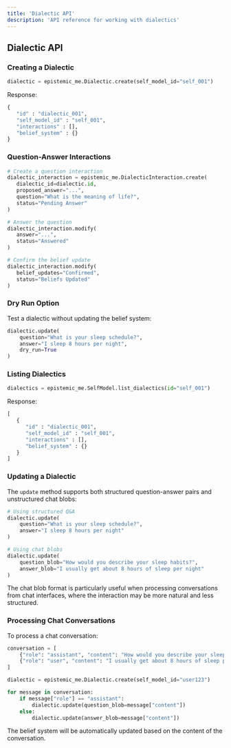 ```yaml
---
title: 'Dialectic API'
description: 'API reference for working with dialectics'
---
```


## Dialectic API

### Creating a Dialectic

```python
dialectic = epistemic_me.Dialectic.create(self_model_id="self_001")
```

Response:
```python
{
   "id" : "dialectic_001",
   "self_model_id" : "self_001",
   "interactions" : [],
   "belief_system" : {}
}
```

### Question-Answer Interactions

```python
# Create a question interaction
dialectic_interaction = epistemic_me.DialecticInteraction.create(
   dialectic_id=dialectic.id,
   proposed_answer="...",
   question="What is the meaning of life?",
   status="Pending Answer"
)

# Answer the question
dialectic_interaction.modify(
   answer="...",
   status="Answered"
)

# Confirm the belief update
dialectic_interaction.modify(
   belief_updates="Confirmed",
   status="Beliefs Updated"
)
```

### Dry Run Option

Test a dialectic without updating the belief system:

```python
dialectic.update(
    question="What is your sleep schedule?",
    answer="I sleep 8 hours per night",
    dry_run=True
)
```

### Listing Dialectics

```python
dialectics = epistemic_me.SelfModel.list_dialectics(id="self_001")
```

Response:
```python
[
   {
      "id" : "dialectic_001",
      "self_model_id" : "self_001",
      "interactions" : [],
      "belief_system" : {}
   }
]
```

### Updating a Dialectic

The `update` method supports both structured question-answer pairs and unstructured chat blobs:

```python
# Using structured Q&A
dialectic.update(
    question="What is your sleep schedule?",
    answer="I sleep 8 hours per night"
)

# Using chat blobs
dialectic.update(
    question_blob="How would you describe your sleep habits?",
    answer_blob="I usually get about 8 hours of sleep per night"
)
```

The chat blob format is particularly useful when processing conversations from chat interfaces, where the interaction may be more natural and less structured.

### Processing Chat Conversations

To process a chat conversation:

```python
conversation = [
    {"role": "assistant", "content": "How would you describe your sleep habits?"},
    {"role": "user", "content": "I usually get about 8 hours of sleep per night"}
]

dialectic = epistemic_me.Dialectic.create(self_model_id="user123")

for message in conversation:
    if message["role"] == "assistant":
        dialectic.update(question_blob=message["content"])
    else:
        dialectic.update(answer_blob=message["content"])
```

The belief system will be automatically updated based on the content of the conversation. 